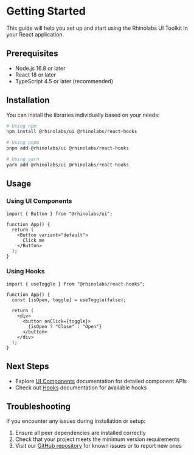 # Getting Started

This guide will help you set up and start using the Rhinolabs UI Toolkit in your React application.

## Prerequisites

- Node.js 16.8 or later
- React 18 or later
- TypeScript 4.5 or later (recommended)

## Installation

You can install the libraries individually based on your needs:

```bash
# Using npm
npm install @rhinolabs/ui @rhinolabs/react-hooks

# Using pnpm
pnpm add @rhinolabs/ui @rhinolabs/react-hooks

# Using yarn
yarn add @rhinolabs/ui @rhinolabs/react-hooks
```

## Usage

### Using UI Components

```tsx
import { Button } from "@rhinolabs/ui";

function App() {
  return (
    <Button variant="default">
      Click me
    </Button>
  );
}
```

### Using Hooks

```tsx
import { useToggle } from "@rhinolabs/react-hooks";

function App() {
  const [isOpen, toggle] = useToggle(false);

  return (
    <div>
      <button onClick={toggle}>
        {isOpen ? "Close" : "Open"}
      </button>
    </div>
  );
}
```

## Next Steps

- Explore [UI Components](/ui) documentation for detailed component APIs
- Check out [Hooks](/hooks) documentation for available hooks

## Troubleshooting

If you encounter any issues during installation or setup:

1. Ensure all peer dependencies are installed correctly
2. Check that your project meets the minimum version requirements
3. Visit our [GitHub repository](https://github.com/rhinolabs/ui-toolkit) for known issues or to report new ones
